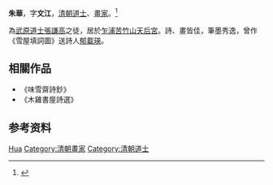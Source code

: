 {{Otheruses|other=名为朱华的其他人物|朱华}}

'''朱華'''，字'''文江'''，[[清朝|清朝]][[道士|道士]]、[[畫家|畫家]]。<ref>{{Cite book|title=道教大辞典|author=[[中国道教协会|中国道教协会]], 苏州道教协会编; [[闵智亭|闵智亭]], [[李养正|李养正]]主编|publisher=[[华夏出版社|华夏出版社]]|year=1994|isbn=|location=北京|pages=}}</ref>

為[[武原|武原]][[道士|道士]][[張謙高|張謙高]]之徒，居於[[乍浦|乍浦]][[苦竹山|苦竹山]][[天后宮|天后宮]]。詩、畫皆佳，筆墨秀逸，曾作《雪屋填詞圖》送詩人[[郁載瑛|郁載瑛]]。

== 相關作品 ==
*《味雪齋詩鈔》
*《木雞書屋詩選》

== 参考资料 ==
{{reflist}}

{{Authority control}}
{{DEFAULTSORT:Zhu朱}}
[[Category:朱姓|Hua]]
[[Category:清朝畫家|Category:清朝畫家]]
[[Category:清朝道士|Category:清朝道士]]